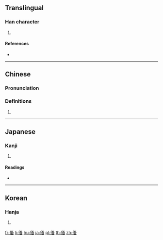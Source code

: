 {{character info/new}}
==Translingual==

===Han character===
{{Han char|rn=9|rad=人|as=07|sn=9|four=21261|canj=OMMR|ids=⿰亻吾}}

# {{defn|Han|sort=人07}}

====References====
* {{Han ref|kx=0104.140|dkj=00673|dj=0220.130|hdz=10157.050|uh=4FC9|ud=20425|bh=CDE1|bd=52705}}

----

==Chinese==
{{zh-forms}}

===Pronunciation===
{{zh-pron
|m=wǔ
|c=ng6
|mc=
|oc=
|ma=
|cat=
}}

===Definitions===
{{zh-hanzi}}

# {{rfdef|lang=zh}}

----

==Japanese==

===Kanji===
{{ja-kanji|grade=|rs=人07}}

# {{defn|lang=ja|sort=人07}}

====Readings====
* {{ja-readings|on=[[ご]] (go)|kun=[[むかえる]] (mukaeru), [[あう]] (au)}}

----

==Korean==

===Hanja===
{{ko-hanja|hangeul=오|rv=o|mr=o}}

# {{defn|lang=ko|sort=人07}}

[[fr:俉]]
[[li:俉]]
[[hu:俉]]
[[ja:俉]]
[[pl:俉]]
[[th:俉]]
[[zh:俉]]